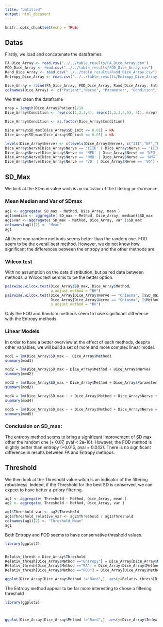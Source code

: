 ```yaml
---
title: "Untitled"
output: html_document
---
```


```r
knitr::opts_chunk$set(echo = TRUE)
```

## Datas

Firstly, we load and concatenate the dataframes

```r
FA_Dice_Array <- read.csv("../../table_results/FA_Dice_Array.csv")
FOD_Dice_Array <- read.csv("../../table_results/FOD_Dice_Array.csv")
Rand_Dice_Array <- read.csv("../../table_results/Rand_Dice_Array.csv")
Entropy_Dice_Array <- read.csv("../../table_results/Entropy_Dice_Array.csv")

Dice_Array = rbind(FA_Dice_Array, FOD_Dice_Array, Rand_Dice_Array, Entropy_Dice_Array)
colnames(Dice_Array) <- c("Patient","Nerve", "Parameter", "Condition", "SD_max","Index","Threshold","SD_init","Method")
```


We then clean the dataframe

```r
nrep = length(Dice_Array$Patient)/19
Dice_Array$Condition <- rep(c(c(1,2,3,4), rep(c(1,2,3,4,5), 3)), nrep)

Dice_Array$Condition <- as.factor(Dice_Array$Condition)

Dice_Array$SD_max[Dice_Array$SD_init <= 0.01] = NA
Dice_Array$SD_max[Dice_Array$SD_init <= 0.01] = NA

levels(Dice_Array$Nerve) <- c(levels(Dice_Array$Nerve), c("III","NF","NM","V")) 
Dice_Array$Nerve[Dice_Array$Nerve == 'IIID' | Dice_Array$Nerve == 'IIIG'] <- "III"
Dice_Array$Nerve[Dice_Array$Nerve == 'NFD' | Dice_Array$Nerve == 'NFG'] <- "NF"
Dice_Array$Nerve[Dice_Array$Nerve == 'NMD' | Dice_Array$Nerve == 'NMG'] <- "NM"
Dice_Array$Nerve[Dice_Array$Nerve == 'VD' | Dice_Array$Nerve == 'VG'] <- "V"

```

## SD_Max

We look at the SDmax value wich is an indicator of the filtering performance

### Mean Median and Var of SDmax

```r
ag1 <- aggregate( SD_max ~ Method, Dice_Array, mean )
ag1$median <- aggregate( SD_max ~ Method, Dice_Array, median)$SD_max
ag1$var <- aggregate( SD_max ~ Method, Dice_Array, var )$SD_max
colnames(ag1)[2] <- "Mean"
ag1
```
All three non random methods seems better than the random one. FOD seem to be 
the overall best method. However, we do not know how significant the differences
between the entropy and the other methode are.

### Wilcox test

With no assumption on the data distribution, but paired data between methods, 
a Wilcox test semms to be the better option.
```r

pairwise.wilcox.test(Dice_Array$SD_max, Dice_Array$Method,
                     p.adjust.method = "BH")
pairwise.wilcox.test(Dice_Array[Dice_Array$Nerve == "Chiasma", ]$SD_max,
                     Dice_Array[Dice_Array$Nerve == "Chiasma", ]$Method,
                     p.adjust.method = "BH")
```

Only the FOD and Random methods seem to have significant difference with the 
Entropy methods

### Linear Models

In order to have a better overview at the effect of each methods, despite other
variables, we will build a set of more and more complex linear model.

```r

mod1 = lm(Dice_Array$SD_max ~  Dice_Array$Method)
summary(mod1)
```

```r
mod2 = lm(Dice_Array$SD_max ~ Dice_Array$Method + Dice_Array$Nerve)
summary(mod2)
```

```r
mod3 = lm(Dice_Array$SD_max ~ Dice_Array$Method + Dice_Array$Parameter)
summary(mod3)
```

```r
mod4 = lm(Dice_Array$SD_max ~ + Dice_Array$Method + Dice_Array$Nerve + Dice_Array$Parameter, Dice_Array)
summary(mod4)
```

```r
mod5 = lm(Dice_Array$SD_max ~ + Dice_Array$Method + Dice_Array$Nerve + Dice_Array$Parameter + Dice_Array$Condition, Dice_Array)
summary(mod5)
```
### Conclusion on SD_max:

The entropy method seems to bring a significant improvement of SD max other 
the random one (+ 0.07, pval < 2e-16). However, the FOD method is slightly 
better than entropy (+0.015, pval = 0.042). There is no significant difference 
in results between FA and Entropy methods.

## Threshold

We then look at the Threshold value witch is an indicator of the filtering 
robustness. Indeed, if the Threshold for the best SD is conserved, we can
expect to have better a-priory filtering.
```r
ag1 <- aggregate( Threshold ~ Method, Dice_Array, mean )
ag2 <- aggregate( Threshold ~ Method, Dice_Array, var )

ag1$Threshold_var <- ag2$Threshold
ag1$Threshold_relative_var <- ag2$Threshold / ag1$Threshold
colnames(ag1)[2] <- "Threshold_Mean"
ag1
```
Both Entropy and FOD seems to have conservative threshold values.
```r
library(ggplot2)


Relativ_thresh = Dice_Array$Threshold
Relativ_thresh[Dice_Array$Method =="Entropy"] = Dice_Array[Dice_Array$Method =="Entropy","Threshold"]/mean(Dice_Array[Dice_Array$Method =="Entropy", "Threshold"],na.rm = TRUE)
Relativ_thresh[Dice_Array$Method =="FA"] = Dice_Array[Dice_Array$Method =="FA","Threshold"]/mean(Dice_Array[Dice_Array$Method =="FA","Threshold"],na.rm = TRUE)
Relativ_thresh[Dice_Array$Method =="FOD"] = Dice_Array[Dice_Array$Method =="FOD","Threshold"]/mean(Dice_Array[Dice_Array$Method =="FOD","Threshold"],na.rm = TRUE)

ggplot(Dice_Array[Dice_Array$Method !="Rand",], aes(y=Relativ_thresh[Dice_Array$Method !="Rand"], x=Nerve, fill=Method))+ geom_boxplot()+ggtitle("Comparing threshold range between methodes ") + ylab("Relative Best Tresh (mean = 1)") +ylim(0,4)

```
The Entropy method appear to be far more interesting to chose a filtering threshold
```r
library(ggplot2)



ggplot(Dice_Array[Dice_Array$Method !="Rand",], aes(y=Dice_Array$Index[Dice_Array$Method !="Rand"], x=Nerve, fill=Method))+ geom_boxplot()+ggtitle("Comparing Index range between methodes ") + ylab("Index")

```

